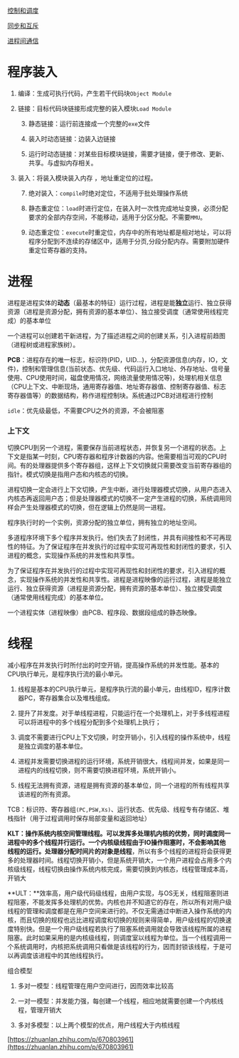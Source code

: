 [控制和调度](%E5%A4%9A%E9%81%93%E5%BC%82%E6%AD%A5%E6%9C%BA%E5%88%B6%E4%B8%8B%E7%9A%84%E5%A4%84%E7%90%86%E6%9C%BA%E7%AE%A1%E7%90%86+8cc4f0e6-7923-48f5-a736-41cadaa0561b/%E6%8E%A7%E5%88%B6%E5%92%8C%E8%B0%83%E5%BA%A6%20af8afefc-f889-4487-8dc8-a6f3005fb53f.md)

[同步和互斥](%E5%A4%9A%E9%81%93%E5%BC%82%E6%AD%A5%E6%9C%BA%E5%88%B6%E4%B8%8B%E7%9A%84%E5%A4%84%E7%90%86%E6%9C%BA%E7%AE%A1%E7%90%86+8cc4f0e6-7923-48f5-a736-41cadaa0561b/%E5%90%8C%E6%AD%A5%E5%92%8C%E4%BA%92%E6%96%A5%20021ca61e-29bf-4477-a3a0-a09756c6d01c.md)

[进程间通信](%E5%A4%9A%E9%81%93%E5%BC%82%E6%AD%A5%E6%9C%BA%E5%88%B6%E4%B8%8B%E7%9A%84%E5%A4%84%E7%90%86%E6%9C%BA%E7%AE%A1%E7%90%86+8cc4f0e6-7923-48f5-a736-41cadaa0561b/%E8%BF%9B%E7%A8%8B%E9%97%B4%E9%80%9A%E4%BF%A1%206fb3ce0a-bcad-4dae-8d79-68e032d4557f.md)

# 程序装入

1. 编译：生成可执行代码，产生若干代码块`Object Module`

2. 链接：目标代码块链接形成完整的装入模块`Load Module`

    3. 静态链接：运行前连接成一个完整的`exe`文件

    4. 装入时动态链接：边装入边链接

    5. 运行时动态链接：对某些目标模块链接，需要才链接，便于修改、更新、共享。与虚拟内存相关。

6. 装入：将装入模块装入内存 ，地址重定位的过程。

    7. 绝对装入：`compile`时绝对定位，不适用于批处理操作系统

    8. 静态重定位：`load`时进行定位，在装入时一次性完成地址变换，必须分配要求的全部内存空间，不能移动，适用于分区分配。不需要`MMU`。

    9. 动态重定位：`execute`时重定位，内存中的所有地址都是相对地址，可以将程序分配到不连续的存储区中，适用于分页,分段分配内存。需要附加硬件重定位寄存器的支持。

    

    

# 进程

进程是进程实体的**动态**（最基本的特征）运行过程，进程是能**独立**运行、独立获得资源（进程是资源分配，拥有资源的基本单位）、独立接受调度（通常使用线程完成）的基本单位

一个进程可以创建若干新进程，为了描述进程之间的创建关系，引入进程前趋图（进程树或进程家族树）。

**PCB**：进程存在的唯一标志，标识符(PID，UID...)，分配资源信息(内存，IO，文件)，控制和管理信息(当前状态、优先级、代码运行入口地址、外存地址、信号量使用、CPU使用时间，磁盘使用情况，网络流量使用情况等)，处理机相关信息（CPU上下文、中断现场，通用寄存器值、地址寄存器值、控制寄存器值、标志寄存器值等）的数据结构，称作进程控制块。系统通过PCB对进程进行控制

`idle`：优先级最低，不需要CPU之外的资源，不会被阻塞

### 上下文

切换CPU到另一个进程，需要保存当前进程状态，并恢复另一个进程的状态。上下文是指某一时刻，CPU寄存器和程序计数器的内容。他需要相当可观的CPU时间。有的处理器提供多个寄存器组，这样上下文切换就只需要改变当前寄存器组的指针。模式切换是指用户态和内核态的切换。

进程切换一定会进行上下文切换，产生中断，进行处理器模式切换，从用户态进入内核态再返回用户态；但是处理器模式的切换不一定产生进程的切换，系统调用同样会产生处理器模式的切换，但在逻辑上仍然是同一进程。

程序执行时的一个实例，资源分配的独立单位，拥有独立的地址空间。

多道程序环境下多个程序并发执行。他们失去了封闭性，并具有间接性和不可再现性的特征。为了保证程序在并发执行的过程中实现可再现性和封闭性的要求，引入进程的概念，实现操作系统的并发性和共享性。

为了保证程序在并发执行的过程中实现可再现性和封闭性的要求，引入进程的概念，实现操作系统的并发性和共享性。进程是进程映像的运行过程，进程是能独立运行、独立获得资源（进程是资源分配，拥有资源的基本单位）、独立接受调度（通常使用线程完成）的基本单位。

一个进程实体（进程映像）由PCB、程序段、数据段组成的静态映像。

# 线程

减小程序在并发执行时所付出的时空开销，提高操作系统的并发性能。基本的CPU执行单元，是程序执行流的最小单元。

1. 线程是基本的CPU执行单元，是程序执行流的最小单元，由线程ID，程序计数器PC，寄存器集合以及堆栈组成。

2. 提升了并发度。对于单线程进程，只能运行在一个处理机上，对于多线程进程可以将进程中的多个线程分配到多个处理机上执行；

3. 调度不需要进行CPU上下文切换，时空开销小，引入线程的操作系统中，线程是独立调度的基本单位。

4. 进程并发需要切换进程的运行环境，系统开销很大，线程间并发，如果是同一进程内的线程切换，则不需要切换进程环境，系统开销小。

5. 线程无法拥有资源，进程是拥有资源的基本单位，同一个进程的所有线程共享该进程的所有资源。

TCB：标识符、寄存器组`(PC,PSW,Xs)`、运行状态、优先级、线程专有存储区、堆栈指针（用于过程调用时保存局部变量和返回地址）

**KLT：**操作系统内核空间管理线程。**可以发挥多处理机内核的优势**，同时调度同一进程中的多个线程并行运行。一个内核级线程由于IO操作阻塞时，**不会影响其他线程的运行**。处理器**分配时间片的对象是线程**，所以有多个线程的进程将会获得更多的处理器时间。线程切换开销小，但是系统开销大，一个用户进程会占用多个内核级线程，线程切换由操作系统内核完成，需要切换到内核态，线程管理成本高，开销大

**ULT：**效率高，用户级代码级线程，由用户实现，与OS无关，线程阻塞则进程阻塞，不能发挥多处理机的优势。内核也并不知道它的存在，所以所有对用户级线程的管理和调度都是在用户空间来进行的。不仅无需通过中断进入操作系统的内核，而且切换的规程也远比进程调度和切换的规则来得简单，用户级线程的切换速度特别快。但是一个用户级线程若执行了阻塞系统调用就会导致该线程所属的进程阻塞。此时如果采用的是内核级线程，则调度室以线程为单位。当一个线程调用一个系统调用时，内核把系统调用只看做是该线程的行为，因而封锁该线程，于是可以再调度该进程中的其他线程执行。

组合模型

1. 多对一模型：线程管理在用户空间进行，因而效率比较高

2. 一对一模型：并发能力强，每创建一个线程，相应地就需要创建一个内核线程，管理开销大

3. 多对多模型：以上两个模型的优点，用户线程大于内核线程

[https://zhuanlan.zhihu.com/p/670803961](https://zhuanlan.zhihu.com/p/670803961)

